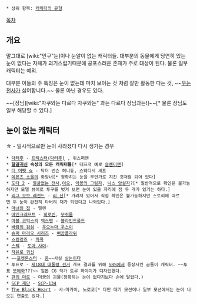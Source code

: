  * 상위 항목: [[캐릭터의 유형]]

[[목차]]

== 개요 ==
말그대로 [wiki:"안구"눈]이나 눈알이 없는 캐릭터들. 대부분의 동물에게 당연히 있는 눈이 없다는 자체가 괴기스럽기때문에 공포스러운 존재가 주로 대상이 된다. 물론 일부 캐릭터는 예외.

대부분 이들의 주 특징은 눈이 없는데 마치 보이는 것 처럼 잘만 활동한 다는 것, ~~[[우는 천사]]가 싫어합니다.~~ 물론 아닌 경우도 있다.

~~[장님][wiki:"자쿠와는 다르다 자쿠와는" 과는 다르다 장님과는!]~~[* 물론 장님도 일부 해당할 수 있다.]

== 눈이 없는 캐릭터 ==
☆ - 일시적으로만 눈이 사라졌다 다시 생기는 경우

 * [[닥터후]] - [[트릭스터(닥터후)]] , 위스퍼맨
 * '''[[달걀귀신]] 속성의 모든 캐릭터들'''[* 대표적 예로 [[슬렌더맨]]]
 * [[더 머펫 쇼]] - 닥터 번슨 허니듀, 스웨디시 셰프
 * [[데몬즈 소울]]의 화방녀[* 정확히는 눈을 무언가로 지진 것처럼 되어 있다]
 * [[도타 2]] - [[얼굴없는 전사]],[[이오]], [[악몽의 그림자]], [[닉스 암살자]]?[* 일반적으로 확인은 불가능하지만 모델 뷰어로 투구를 벗겨 보면 눈이 있을 자리에 점 두 개가 있기는 하다.]
 * [[리그 오브 레전드]] - [[리 신]][* 가려져 있어서 직접 확인은 불가능하지만 스토리에 따르면 두 눈이 완전히 타버려 재가 되었다고 나와있다.]
 * [[마녀의 집]] - 엘렌
 * [[마인크래프트]] - [[히로빈]], [[마인크래프트/몹|무쉬룸]]
 * [[마블 코믹스]]의 [[엑스맨]] - [[블라인드폴드]]
 * [[바람의 검심]] - [[우오누마 우스이]]
 * [[슈퍼 마리오 시리즈]] - [[뻐끔플라워]]
 * [[스컬걸즈]] - [[피콕]]
 * [[스펙(일본 드라마)|스펙]] - [[스펙(일본 드라마)#s-2.1.1|토마 사야]]☆
 * [[자유로 귀신]]
 * ~~[[포켓몬스터]] - [[웅(포켓몬스터)|웅]]~~사실 [[실눈]]이다
 * 투표로 - [[제18대 대통령 선거]] 개표 결과를 위해 [[SBS]]에서 등장시킨 곰돌이 캐릭터. ~~투표 [[모에화]]???~~ 일본 CG 작가 토루 하야이가 디자인했다. 
 * [[판의 미로]] - 미궁의 괴물(정확히는 눈이 없다기보다 손에 달렸다.)
 * [[SCP 재단]] - [[SCP-134]]
 * [[The Black Heart]] - 샤-마카이, 노로코[* 다만 대기 모션이나 일부 모션에서는 눈이 나오는 연출도 있다.]
